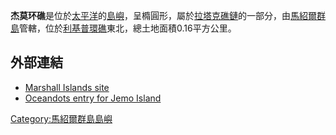 {{Infobox islands
| name             = 杰莫环礁
| image name       = Jemo Island.jpg
| image size       = 250px
| image caption    =
| locator map      = {{Location map|Marshall islands|lat=10.1|long=169.5}}
| map_custom = yes
| location         = [[太平洋|太平洋]]北部
| coordinates      = {{coord|10|07|N|169|33|E|display=inline}}
| country          = {{MHL}}
| archipelago      = [[拉塔克礁鏈|拉塔克礁鏈]]
| total islands    = 1
| area             = 0.16平方公里
| elevation_m      = 3
| population       = 0
}}

'''杰莫环礁'''是位於[[太平洋|太平洋]]的[[島嶼|島嶼]]，呈橢圓形，屬於[[拉塔克礁鏈|拉塔克礁鏈]]的一部分，由[[馬紹爾群島|馬紹爾群島]]管轄，位於[[利基普環礁|利基普環礁]]東北，總土地面積0.16平方公里。

==外部連結==
*[http://marshall.csu.edu.au/Marshalls/html/atolls/jemo.html Marshall Islands site] {{Wayback|url=http://marshall.csu.edu.au/Marshalls/html/atolls/jemo.html |date=20160303172544 }}
*[http://www.oceandots.com/pacific/marshall/jemo.php Oceandots entry for Jemo Island] {{Wayback|url=http://www.oceandots.com/pacific/marshall/jemo.php |date=20101223043232 }}

{{Marshalls-stub}}

{{Marshall Islands}}

[[Category:馬紹爾群島島嶼|Category:馬紹爾群島島嶼]]